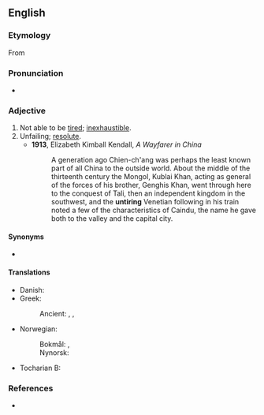 ==English==

===Etymology===
From {{prefix|en|un|tiring}}

===Pronunciation===
* {{rhymes|en|aɪəɹɪŋ|s=3}}

===Adjective===
{{en-adj|-}}

# Not able to be [[tired]]; [[inexhaustible]].
# Unfailing; [[resolute]].
#* '''1913''', Elizabeth Kimball Kendall, ''A Wayfarer in China''
#*:A generation ago Chien-ch'ang was perhaps the least known part of all China to the outside world. About the middle of the thirteenth century the Mongol, Kublai Khan, acting as general of the forces of his brother, Genghis Khan, went through here to the conquest of Tali, then an independent kingdom in the southwest, and the '''untiring''' Venetian following in his train noted a few of the characteristics of Caindu, the name he gave both to the valley and the capital city.

====Synonyms====
* {{l|en|tireless}}

====Translations====
{{trans-top|not tiring}}
* Danish: {{t|da|utrættelig}}
* Greek:
*: Ancient: {{t|grc|ἀκάματος}}, {{t|grc|ἀκάμας}}, {{t|grc|ἀκοπίαστος}}
{{trans-mid}}
* Norwegian:
*: Bokmål: {{t|nb|utrettelig}}, {{t|nb|utrøttelig}}
*: Nynorsk: {{t|nn|utrøytteleg}}
* Tocharian B: {{t|txb|ekwalatte}}
{{trans-bottom}}

===References===
* {{R:Cambridge}}